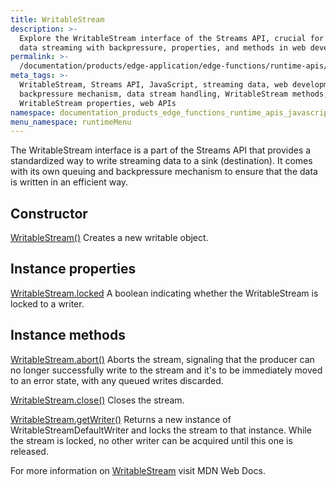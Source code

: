 ```yaml
---
title: WritableStream
description: >-
  Explore the WritableStream interface of the Streams API, crucial for handling
  data streaming with backpressure, properties, and methods in web development.
permalink: >-
  /documentation/products/edge-application/edge-functions/runtime-apis/javascript/writable-stream/
meta_tags: >-
  WritableStream, Streams API, JavaScript, streaming data, web development,
  backpressure mechanism, data stream handling, WritableStream methods,
  WritableStream properties, web APIs
namespace: documentation_products_edge_functions_runtime_apis_javascript_writable_stream
menu_namespace: runtimeMenu
---
```


The WritableStream interface is a part of the Streams API that provides a standardized way to write streaming data to a sink (destination). It comes with its own queuing and backpressure mechanism to ensure that the data is written in an efficient way.

## Constructor

[WritableStream()](https://developer.mozilla.org/en-US/docs/Web/API/WritableStream/WritableStream)
Creates a new writable object.

## Instance properties

[WritableStream.locked](https://developer.mozilla.org/en-US/docs/Web/API/WritableStream/locked)
A boolean indicating whether the WritableStream is locked to a writer.

## Instance methods

[WritableStream.abort()](https://developer.mozilla.org/en-US/docs/Web/API/WritableStream/abort)
Aborts the stream, signaling that the producer can no longer successfully write to the stream and it's to be immediately moved to an error state, with any queued writes discarded.

[WritableStream.close()](https://developer.mozilla.org/en-US/docs/Web/API/WritableStream/close)
Closes the stream.

[WritableStream.getWriter()](https://developer.mozilla.org/en-US/docs/Web/API/WritableStream/getWriter)
Returns a new instance of WritableStreamDefaultWriter and locks the stream to that instance. While the stream is locked, no other writer can be acquired until this one is released.

For more information on [WritableStream](https://developer.mozilla.org/en-US/docs/Web/API/WritableStream) visit MDN Web Docs.




